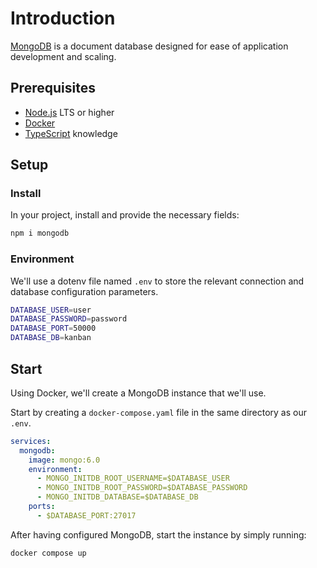 # Introduction

[MongoDB](https://www.mongodb.com/) is a document database designed for ease of application development and scaling.

## Prerequisites

- [Node.js](https://nodejs.org/) LTS or higher
- [Docker](https://www.docker.com/)
- [TypeScript](https://www.typescriptlang.org/) knowledge

## Setup

### Install

In your project, install and provide the necessary fields:

```sh npm2yarn
npm i mongodb
```

### Environment

We'll use a dotenv file named `.env` to store the relevant connection and database configuration parameters.

```sh filename="examples/database/mongodb/.env"
DATABASE_USER=user
DATABASE_PASSWORD=password
DATABASE_PORT=50000
DATABASE_DB=kanban
```

## Start

Using Docker, we'll create a MongoDB instance that we'll use.

Start by creating a `docker-compose.yaml` file in the same directory as our `.env`.

```yaml filename="examples/database/mongodb/docker-compose.yaml"
services:
  mongodb:
    image: mongo:6.0
    environment:
      - MONGO_INITDB_ROOT_USERNAME=$DATABASE_USER
      - MONGO_INITDB_ROOT_PASSWORD=$DATABASE_PASSWORD
      - MONGO_INITDB_DATABASE=$DATABASE_DB
    ports:
      - $DATABASE_PORT:27017
```

After having configured MongoDB, start the instance by simply running:

```sh
docker compose up
```
